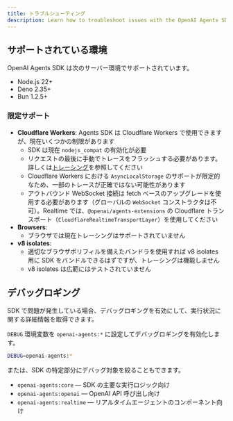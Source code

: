 ```yaml
---
title: トラブルシューティング
description: Learn how to troubleshoot issues with the OpenAI Agents SDK.
---
```


## サポートされている環境

OpenAI Agents SDK は次のサーバー環境でサポートされています。

- Node.js 22+
- Deno 2.35+
- Bun 1.2.5+

### 限定サポート

- **Cloudflare Workers**: Agents SDK は Cloudflare Workers で使用できますが、現在いくつかの制限があります
  - SDK は現在 `nodejs_compat` の有効化が必要
  - リクエストの最後に手動でトレースをフラッシュする必要があります。詳しくは[トレーシング](/openai-agents-js/ja/guides/tracing#export-loop-lifecycle)を参照してください
  - Cloudflare Workers における `AsyncLocalStorage` のサポートが限定的なため、一部のトレースが正確ではない可能性があります
  - アウトバウンド WebSocket 接続は fetch ベースのアップグレードを使用する必要があります（グローバルの `WebSocket` コンストラクタは不可）。Realtime では、`@openai/agents-extensions` の Cloudflare トランスポート（`CloudflareRealtimeTransportLayer`）を使用してください
- **Browsers**:
  - ブラウザでは現在トレーシングはサポートされていません
- **v8 isolates**:
  - 適切なブラウザポリフィルを備えたバンドラを使用すれば v8 isolates 用に SDK をバンドルできるはずですが、トレーシングは機能しません
  - v8 isolates は広範にはテストされていません

## デバッグロギング

SDK で問題が発生している場合、デバッグロギングを有効にして、実行状況に関する詳細情報を取得できます。

`DEBUG` 環境変数を `openai-agents:*` に設定してデバッグロギングを有効化します。

```bash
DEBUG=openai-agents:*
```

または、SDK の特定部分にデバッグ対象を絞ることもできます。

- `openai-agents:core` — SDK の主要な実行ロジック向け
- `openai-agents:openai` — OpenAI API 呼び出し向け
- `openai-agents:realtime` — リアルタイムエージェントのコンポーネント向け
